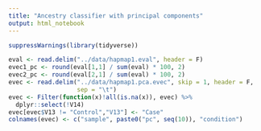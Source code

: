 ```yaml
---
title: "Ancestry classifier with principal components"
output: html_notebook
---
```


```r
suppressWarnings(library(tidyverse))
```


```r
eval <- read.delim("../data/hapmap1.eval", header = F)
evec1_pc <- round(eval[1,1] / sum(eval) * 100, 2)
evec2_pc <- round(eval[2,1] / sum(eval) * 100, 2)
evec <- read.delim("../data/hapmap1.pca.evec", skip = 1, header = F, 
                   sep = "\t")
evec <- Filter(function(x)!all(is.na(x)), evec) %>% 
  dplyr::select(!V14)
evec[evec$V13 != "Control","V13"] <- "Case"
colnames(evec) <- c("sample", paste0("pc", seq(10)), "condition")
```

